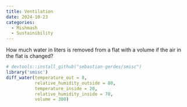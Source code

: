 ```yaml
---
title: Ventilation
date: 2024-10-23
categories:
  - Mishmash
  - Sustainibility
---
```




How much water in liters is removed from a flat with a volume if the air in the flat is changed?
```r
# devtools::install_github("sebastian-gerdes/smisc")
library('smisc')
diff_water(temperature_out = 8, 
           relative_humidity_outside = 80, 
           temperature_inside = 20, 
           relative_humidity_inside = 70, 
           volume = 300)
```


